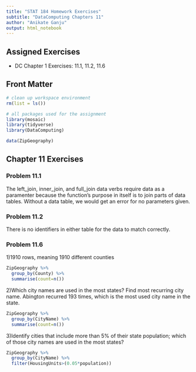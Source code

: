 ```yaml
---
title: "STAT 184 Homework Exercises" 
subtitle: "DataComputing Chapters 11"
author: "Anikate Ganju"
output: html_notebook
---
```


## Assigned Exercises

- DC Chapter 1 Exercises: 11.1, 11.2, 11.6

## Front Matter

```r
# clean up workspace environment
rm(list = ls())

# all packages used for the assignment
library(mosaic)
library(tidyverse)
library(DataComputing)

data(ZipGeography)
```



## Chapter 11 Exercises

### Problem 11.1
The left_join, inner_join, and full_join data verbs require data as a paramenter because the function's purpose in itself is to join parts of data tables. Without a data table, we would get an error for no parameters given.

### Problem 11.2
There is no identifiers in either table for the data to match correctly.

### Problem 11.6
1)1910 rows, meaning 1910 different counties
```r
ZipGeography %>%
  group_by(County) %>%
  summarise(count=n())
```
2)Which city names are used in the most states? Find most recurring city name.
Abington recurred 193 times, which is the most used city name in the state.
```r
ZipGeography %>%
  group_by(CityName) %>%
  summarise(count=n())
```
3)Identify cities that include more than 5% of their state population; which of those city names are used in the most states?

```r
ZipGeography %>%
  group_by(CityName) %>%
  filter(HousingUnits>(0.05*population))
```

